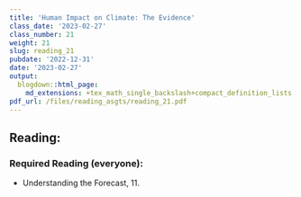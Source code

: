```yaml
---
title: 'Human Impact on Climate: The Evidence'
class_date: '2023-02-27'
class_number: 21
weight: 21
slug: reading_21
pubdate: '2022-12-31'
date: '2023-02-27'
output:
  blogdown::html_page:
    md_extensions: +tex_math_single_backslash+compact_definition_lists
pdf_url: /files/reading_asgts/reading_21.pdf
---
```

## Reading:

### Required Reading (everyone):

* Understanding the Forecast, 11.

